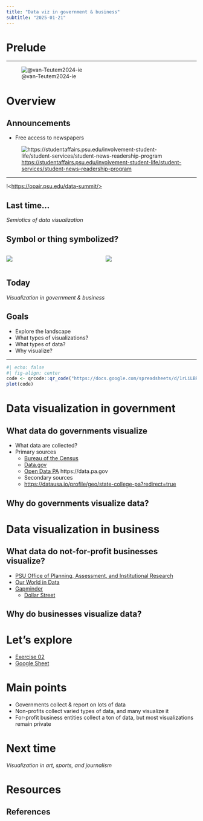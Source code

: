 ```yaml
---
title: "Data viz in government & business"
subtitle: "2025-01-21"
---
```


# Prelude

---

![@van-Teutem2024-ie](https://ourworldindata.org/cdn-cgi/imagedelivery/qLq-8BTgXU8yG0N6HnOy8g/7e2aabcf-bab9-4162-901a-bee5df1ef200/w=3774)

# Overview

## Announcements

- Free access to newspapers

![<https://studentaffairs.psu.edu/involvement-student-life/student-services/student-news-readership-program>](../include/img/psu-news-readership.png)

---

!<[https://opair.psu.edu/data-summit/>](../include/img/psu-data-summit.png)

## Last time...

*Semiotics of data visualization*

## Symbol or thing symbolized?

:::: {.columns}
::: {.column width=50%}
![](../include/img/central-pa-map.png)
:::
::: {.column width=50%}
![](../include/img/central-pa-satellite.png)
:::
::::

## Today

*Visualization in government & business*

## Goals

- Explore the landscape
- What types of visualizations?
- What types of data?
- Why visualize?

---

```r
#| echo: false
#| fig-align: center
code <- qrcode::qr_code("https://docs.google.com/spreadsheets/d/1rLiLBRbDQfInauOUBPNwGYq-0VOjskGNY7Wq2QRTTbc/edit?gid=0#gid=0")
plot(code)
```

## {background-iframe="https://docs.google.com/spreadsheets/d/1rLiLBRbDQfInauOUBPNwGYq-0VOjskGNY7Wq2QRTTbc/edit?gid=0#gid=0"}

# Data visualization in government

## What data do governments visualize

- What data are collected?
- Primary sources
  - [Bureau of the Census](https://data.census.gov)
  - [Data.gov](https://data.gov)
  - [Open Data PA](https://data.pa.gov)
https://data.pa.gov
  - Secondary sources
  - <https://datausa.io/profile/geo/state-college-pa?redirect=true>

## Why do governments visualize data?

# Data visualization in business

## What data do not-for-profit businesses visualize?

- [PSU Office of Planning, Assessment, and Institutional Research](https://opair.psu.edu/institutional-research/resources/)
- [Our World in Data](https://ourworldindata.org)
- [Gapminder](https://www.gapminder.org/)
  - [Dollar Street](https://www.gapminder.org/dollar-street)

## Why do businesses visualize data?

# Let's explore

- [Exercise 02](../exercises/ex02-data-viz-outside-psych.qmd)
- [Google Sheet](https://docs.google.com/spreadsheets/d/1rLiLBRbDQfInauOUBPNwGYq-0VOjskGNY7Wq2QRTTbc/edit?usp=sharing)

# Main points

- Governments collect & report on lots of data
- Non-profits collect varied types of data, and many visualize it
- For-profit business entities collect a ton of data, but most visualizations remain private

# Next time

*Visualization in art, sports, and journalism*

# Resources

## References
